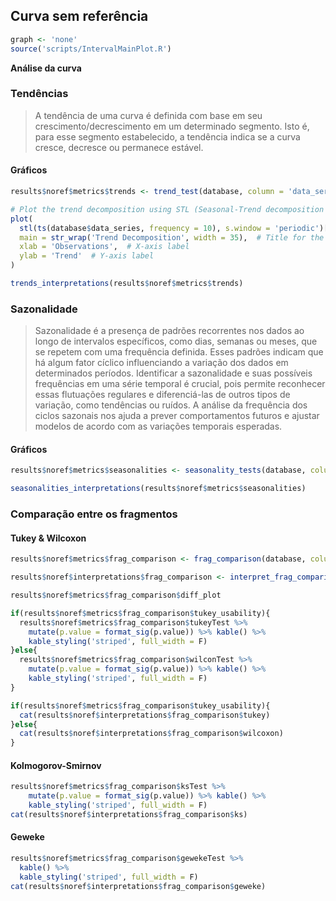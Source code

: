 ## Curva sem referência {.tabset .tabset-fade .tabset-pills}

```r
graph <- 'none'
source('scripts/IntervalMainPlot.R')
```

**Análise da curva**

### Tendências
> A tendência de uma curva é definida com base em seu crescimento/decrescimento em um determinado segmento. Isto é, para esse segmento estabelecido, a tendência indica se a curva cresce, decresce ou permanece estável.

#### **Gráficos**

```r
results$noref$metrics$trends <- trend_test(database, column = 'data_series')
```

```r
# Plot the trend decomposition using STL (Seasonal-Trend decomposition using Loess)
plot(
  stl(ts(database$data_series, frequency = 10), s.window = 'periodic')[["time.series"]][, 2],
  main = str_wrap('Trend Decomposition', width = 35),  # Title for the plot
  xlab = 'Observations',  # X-axis label
  ylab = 'Trend'  # Y-axis label
)

trends_interpretations(results$noref$metrics$trends)
```

### Sazonalidade

>Sazonalidade é a presença de padrões recorrentes nos dados ao longo de intervalos específicos, como dias, semanas ou meses, que se repetem com uma frequência definida. Esses padrões indicam que há algum fator cíclico influenciando a variação dos dados em determinados períodos. Identificar a sazonalidade e suas possíveis frequências em uma série temporal é crucial, pois permite reconhecer essas flutuações regulares e diferenciá-las de outros tipos de variação, como tendências ou ruídos. A análise da frequência dos ciclos sazonais nos ajuda a prever comportamentos futuros e ajustar modelos de acordo com as variações temporais esperadas.
  
#### **Gráficos**

<!-- <details> -->
<!--   <summary>Click to See</summary> -->
```r
results$noref$metrics$seasonalities <- seasonality_tests(database, column = 'data_series')
```
<!-- </details>  -->

```r
seasonalities_interpretations(results$noref$metrics$seasonalities)
```

### Comparação entre os fragmentos

#### Tukey & Wilcoxon

```r
results$noref$metrics$frag_comparison <- frag_comparison(database, column = 'data_series')

results$noref$interpretations$frag_comparison <- interpret_frag_comparison(ComparisonMetrics = results$noref$metrics$frag_comparison)
```

```r
results$noref$metrics$frag_comparison$diff_plot
```

```r
if(results$noref$metrics$frag_comparison$tukey_usability){
  results$noref$metrics$frag_comparison$tukeyTest %>% 
    mutate(p.value = format_sig(p.value)) %>% kable() %>% 
    kable_styling('striped', full_width = F)
}else{
  results$noref$metrics$frag_comparison$wilconTest %>% 
    mutate(p.value = format_sig(p.value)) %>% kable() %>%
    kable_styling('striped', full_width = F)
}
```

```r
if(results$noref$metrics$frag_comparison$tukey_usability){
  cat(results$noref$interpretations$frag_comparison$tukey)
}else{
  cat(results$noref$interpretations$frag_comparison$wilcoxon)
}
```

#### Kolmogorov-Smirnov

```r
results$noref$metrics$frag_comparison$ksTest %>% 
    mutate(p.value = format_sig(p.value)) %>% kable() %>%
    kable_styling('striped', full_width = F)
cat(results$noref$interpretations$frag_comparison$ks)
```

#### Geweke

```r
results$noref$metrics$frag_comparison$gewekeTest %>% 
  kable() %>%
  kable_styling('striped', full_width = F)
cat(results$noref$interpretations$frag_comparison$geweke)
```
